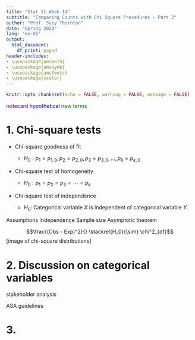 ```yaml
---
title: "Stat 11 Week 14"
subtitle: "Comparing Counts with Chi Square Procedures - Part 2" 
author: "Prof. Suzy Thornton"
date: "Spring 2023"
lang: "en-US"
output:
  html_document:
    df_print: paged
header-includes:
- \usepackage{amsmath}
- \usepackage{amssymb}
- \usepackage{amsfonts}
- \usepackage{xcolor}
---
```


```r
knitr::opts_chunk$set(echo = FALSE, warning = FALSE, message = FALSE)
```


<span style="color:purple">notecard</span>
<span style="color:blue">hypothetical</span>
<span style="color:green">new terms</span>


# 1.  Chi-square tests

* Chi-square goodness of fit 

  * $H_0: p_{1} = p_{1,0}, p_{2} = p_{2,0}, p_{3} = p_{3,0}, \dots, p_{k} = p_{k,0}$

* Chi-square test of homogeneity 

  * $H_0: p_{1} = p_{2} = p_{3} =  \cdots = p_{k}$
  
* Chi-square test of independence 

  * $H_0:$ Categorical variable $X$ is independent of categorical variable $Y$. 



Assumptions 
Independence 
Sample size 
Asymptotic theorem 

$$\frac{(Obs - Exp)^2}{} \stackrel{H_0}{\sim} \chi^2_{df}$$
[image of chi-square distributions]


# 2. Discussion on categorical variables 


stakeholder analysis 

ASA guidelines 


# 3.  